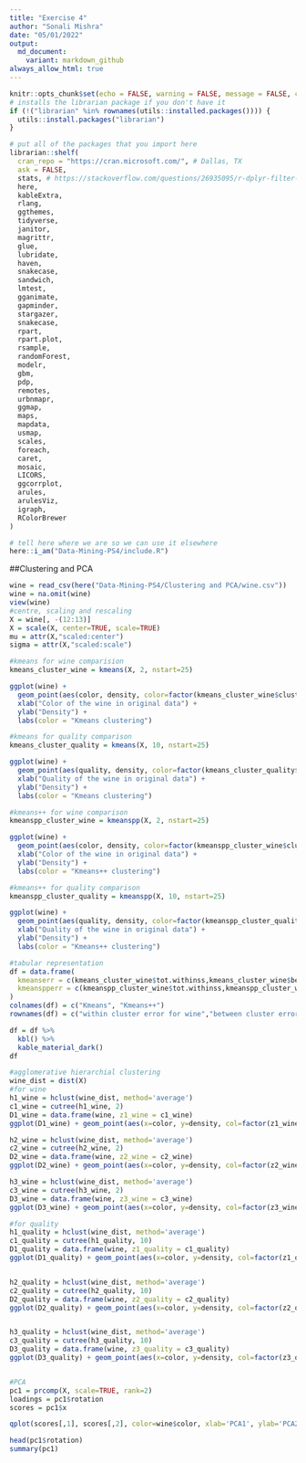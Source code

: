 ```yaml
---
title: "Exercise 4"
author: "Sonali Mishra"
date: "05/01/2022"
output:
  md_document:
    variant: markdown_github
always_allow_html: true
---
```


```r
knitr::opts_chunk$set(echo = FALSE, warning = FALSE, message = FALSE, cache = TRUE)
# installs the librarian package if you don't have it
if (!("librarian" %in% rownames(utils::installed.packages()))) {
  utils::install.packages("librarian")
}

# put all of the packages that you import here
librarian::shelf( 
  cran_repo = "https://cran.microsoft.com/", # Dallas, TX
  ask = FALSE,
  stats, # https://stackoverflow.com/questions/26935095/r-dplyr-filter-not-masking-base-filter#answer-26935536
  here,
  kableExtra,
  rlang,
  ggthemes,
  tidyverse,
  janitor,
  magrittr,
  glue,
  lubridate,
  haven,
  snakecase,
  sandwich,
  lmtest,
  gganimate,
  gapminder,
  stargazer,
  snakecase,
  rpart,
  rpart.plot,
  rsample,
  randomForest,
  modelr,
  gbm,
  pdp,
  remotes,
  urbnmapr,
  ggmap,
  maps,
  mapdata,
  usmap,
  scales,
  foreach,
  caret,
  mosaic,
  LICORS,
  ggcorrplot,
  arules,
  arulesViz,
  igraph,
  RColorBrewer
)

# tell here where we are so we can use it elsewhere
here::i_am("Data-Mining-PS4/include.R")
```

##Clustering and PCA

```r

wine = read_csv(here("Data-Mining-PS4/Clustering and PCA/wine.csv"))
wine = na.omit(wine)
view(wine)
#centre, scaling and rescaling
X = wine[, -(12:13)]
X = scale(X, center=TRUE, scale=TRUE)
mu = attr(X,"scaled:center")
sigma = attr(X,"scaled:scale")

#kmeans for wine comparision 
kmeans_cluster_wine = kmeans(X, 2, nstart=25)

ggplot(wine) + 
  geom_point(aes(color, density, color=factor(kmeans_cluster_wine$cluster)))+
  xlab("Color of the wine in original data") +
  ylab("Density") +
  labs(color = "Kmeans clustering")

#kmeans for quality comparison
kmeans_cluster_quality = kmeans(X, 10, nstart=25)

ggplot(wine) + 
  geom_point(aes(quality, density, color=factor(kmeans_cluster_quality$cluster)))+
  xlab("Quality of the wine in original data") +
  ylab("Density") +
  labs(color = "Kmeans clustering")

#kmeans++ for wine comparison
kmeanspp_cluster_wine = kmeanspp(X, 2, nstart=25)

ggplot(wine) + 
  geom_point(aes(color, density, color=factor(kmeanspp_cluster_wine$cluster)))+
  xlab("Color of the wine in original data") +
  ylab("Density") +
  labs(color = "Kmeans++ clustering")

#kmeans++ for quality comparison
kmeanspp_cluster_quality = kmeanspp(X, 10, nstart=25)

ggplot(wine) + 
  geom_point(aes(quality, density, color=factor(kmeanspp_cluster_quality$cluster)))+
  xlab("Quality of the wine in original data") +
  ylab("Density") +
  labs(color = "Kmeans++ clustering")

#tabular representation
df = data.frame(
  kmeanserr = c(kmeans_cluster_wine$tot.withinss,kmeans_cluster_wine$betweenss,kmeans_cluster_quality$tot.withinss,kmeans_cluster_quality$betweenss),
  kmeanspperr = c(kmeanspp_cluster_wine$tot.withinss,kmeanspp_cluster_wine$betweenss,kmeanspp_cluster_quality$tot.withinss,kmeanspp_cluster_quality$betweenss)
)
colnames(df) = c("Kmeans", "Kmeans++")
rownames(df) = c("within cluster error for wine","between cluster error for wine","within cluster error for quality","between cluster error for quality")

df = df %>%
  kbl() %>%
  kable_material_dark()
df

#agglomerative hierarchial clustering
wine_dist = dist(X)
#for wine
h1_wine = hclust(wine_dist, method='average')
c1_wine = cutree(h1_wine, 2)
D1_wine = data.frame(wine, z1_wine = c1_wine)
ggplot(D1_wine) + geom_point(aes(x=color, y=density, col=factor(z1_wine)))

h2_wine = hclust(wine_dist, method='average')
c2_wine = cutree(h2_wine, 2)
D2_wine = data.frame(wine, z2_wine = c2_wine)
ggplot(D2_wine) + geom_point(aes(x=color, y=density, col=factor(z2_wine)))

h3_wine = hclust(wine_dist, method='average')
c3_wine = cutree(h3_wine, 2)
D3_wine = data.frame(wine, z3_wine = c3_wine)
ggplot(D3_wine) + geom_point(aes(x=color, y=density, col=factor(z3_wine)))

#for quality 
h1_quality = hclust(wine_dist, method='average')
c1_quality = cutree(h1_quality, 10)
D1_quality = data.frame(wine, z1_quality = c1_quality)
ggplot(D1_quality) + geom_point(aes(x=color, y=density, col=factor(z1_quality)))


h2_quality = hclust(wine_dist, method='average')
c2_quality = cutree(h2_quality, 10)
D2_quality = data.frame(wine, z2_quality = c2_quality)
ggplot(D2_quality) + geom_point(aes(x=color, y=density, col=factor(z2_quality)))


h3_quality = hclust(wine_dist, method='average')
c3_quality = cutree(h3_quality, 10)
D3_quality = data.frame(wine, z3_quality = c3_quality)
ggplot(D3_quality) + geom_point(aes(x=color, y=density, col=factor(z3_quality)))


#PCA
pc1 = prcomp(X, scale=TRUE, rank=2)
loadings = pc1$rotation
scores = pc1$x

qplot(scores[,1], scores[,2], color=wine$color, xlab='PCA1', ylab='PCA2')

head(pc1$rotation)
summary(pc1)

```

